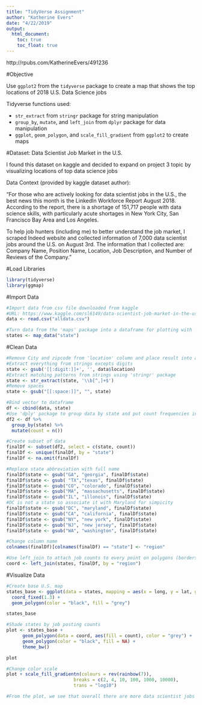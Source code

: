 ```yaml
---
title: "TidyVerse Assignment"
author: "Katherine Evers"
date: "4/22/2019"
output:  
  html_document:  
    toc: true  
    toc_float: true 
---
```

http://rpubs.com/KatherineEvers/491236

#Objective

Use `ggplot2` from the `tidyverse` package to create a map that shows the top locations of 2018 U.S. Data Science jobs

Tidyverse functions used:  

* `str_extract` from `stringr` package for string manipulation  
* `group_by`, `mutate`, and `left_join` from `dplyr` package for data manipulation  
* `ggplot`, `geom_polygon`, and `scale_fill_gradient` from `ggplot2` to create maps


#Dataset: Data Scientist Job Market in the U.S.

I found this dataset on kaggle and decided to expand on project 3 topic by visualizing locations of top data science jobs

Data Context (provided by kaggle dataset author):  

"For those who are actively looking for data scientist jobs in the U.S., the best news this month is the LinkedIn Workforce Report August 2018. According to the report, there is a shortage of 151,717 people with data science skills, with particularly acute shortages in New York City, San Francisco Bay Area and Los Angeles.

To help job hunters (including me) to better understand the job market, I scraped Indeed website and collected information of 7,000 data scientist jobs around the U.S. on August 3rd. The information that I collected are: Company Name, Position Name, Location, Job Description, and Number of Reviews of the Company."


#Load Libraries
```r
library(tidyverse)
library(ggmap)
```

#Import Data
```r
#Import data from csv file downloaded from kaggle
#URL: https://www.kaggle.com/sl6149/data-scientist-job-market-in-the-us/version/4
data <- read.csv("alldata.csv")

#Turn data from the 'maps' package into a dataframe for plotting with 'ggplot2'
states <- map_data("state")
```

#Clean Data
```r
#Remove City and zipcode from 'location' column and place result into a new vector
#Extract everything from strings excepts digits
state <- gsub('[[:digit:]]+', '', data$location)
#Extract matching patterns from strings using 'stringr' package
state <- str_extract(state, '\\b[^,]+$')
#Remove spaces
state <- gsub("[[:space:]]", "", state)

#Bind vector to dataframe
df <- cbind(data, state)
#Use 'dply' package to group data by state and put count frequencies in new variable
df2 <- df %>%
  group_by(state) %>% 
  mutate(count = n())

#Create subset of data
finalDf <- subset(df2, select = c(state, count))
finalDf <- unique(finalDf, by = "state")
finalDf <- na.omit(finalDf)

#Replace state abbreviation with full name
finalDf$state <- gsub("GA", "georgia", finalDf$state)
finalDf$state <- gsub( "TX","texas", finalDf$state)
finalDf$state <- gsub("CO", "colorado", finalDf$state)
finalDf$state <- gsub("MA", "massachusetts", finalDf$state)
finalDf$state <- gsub("IL", "illonois", finalDf$state)
#DC is not a state so associate it with Maryland for simpicity
finalDf$state <- gsub("DC", "maryland", finalDf$state)
finalDf$state <- gsub("CA", "california", finalDf$state)
finalDf$state <- gsub("NY", "new york", finalDf$state)
finalDf$state <- gsub("NJ", "new jersey", finalDf$state)
finalDf$state <- gsub("WA", "washington", finalDf$state)

#Change column name
colnames(finalDf)[colnames(finalDf) == "state"] <- "region"

#Use left_join to attach job counts to every point on polygons (borders) of the states
coord <- left_join(states, finalDf, by = "region")
```


#Visualize Data
```r
#Create base U.S. map
states_base <- ggplot(data = states, mapping = aes(x = long, y = lat, group = group)) + 
  coord_fixed(1.3) + 
  geom_polygon(color = "black", fill = "grey")

states_base 

#Shade states by job posting counts
plot <- states_base + 
      geom_polygon(data = coord, aes(fill = count), color = "grey") +
      geom_polygon(color = "black", fill = NA) +
      theme_bw()

plot

#Change color scale
plot + scale_fill_gradientn(colours = rev(rainbow(7)),
                         breaks = c(2, 4, 10, 100, 1000, 10000),
                         trans = "log10")

#From the plot, we see that overall there are more data scientist jobs postings for locations on the east and west coasts than in the south (with the exception of New Jersey)

```

